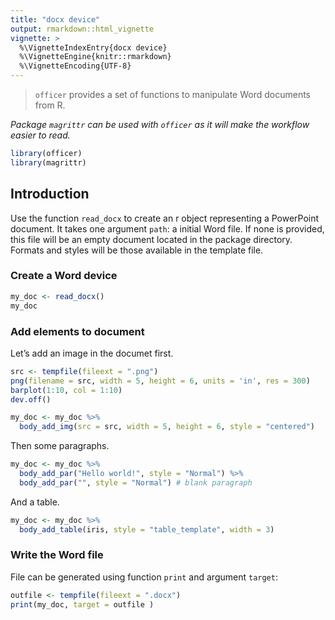 ```yaml
---
title: "docx device"
output: rmarkdown::html_vignette
vignette: >
  %\VignetteIndexEntry{docx device}
  %\VignetteEngine{knitr::rmarkdown}
  %\VignetteEncoding{UTF-8}
---
```


> `officer` provides a set of functions to manipulate Word documents from R.

*Package `magrittr` can be used with `officer` as it will make the workflow easier to read.*

```r
library(officer)
library(magrittr)
```

## Introduction

Use the function `read_docx` to create an r object representing a PowerPoint document.
It takes one argument `path`: a initial Word file. If none is provided, this file will be an empty document
located in the package directory. Formats and styles will be those available in the template file.

### Create a Word device

```r
my_doc <- read_docx() 
my_doc
```

### Add elements to document

Let's add an image in the documet first.

```r
src <- tempfile(fileext = ".png")
png(filename = src, width = 5, height = 6, units = 'in', res = 300)
barplot(1:10, col = 1:10)
dev.off()

my_doc <- my_doc %>% 
  body_add_img(src = src, width = 5, height = 6, style = "centered")
```

Then some paragraphs.

```r
my_doc <- my_doc %>% 
  body_add_par("Hello world!", style = "Normal") %>% 
  body_add_par("", style = "Normal") # blank paragraph
```

And a table.

```r
my_doc <- my_doc %>% 
  body_add_table(iris, style = "table_template", width = 3)
```

### Write the Word file

File can be generated using function `print` and argument `target`:

```r
outfile <- tempfile(fileext = ".docx")
print(my_doc, target = outfile )
```





